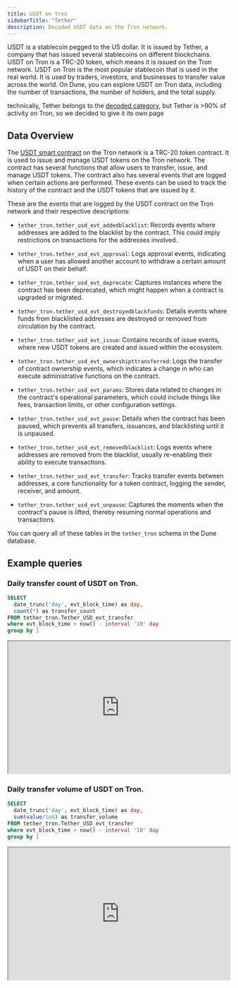 ```yaml
---
title: USDT on tron
sidebarTitle: "Tether"
description: Decoded USDT data on the Tron network.
---
```


USDT is a stablecoin pegged to the US dollar. It is issued by Tether, a company that has issued several stablecoins on different blockchains. USDT on Tron is a TRC-20 token, which means it is issued on the Tron network. USDT on Tron is the most popular stablecoin that is used in the real world. It is used by traders, investors, and businesses to transfer value across the world. On Dune, you can explore USDT on Tron data, including the number of transactions, the number of holders, and the total supply.

<Info> technically, Tether belongs to the [decoded category](/data-catalog/tron/decoded), but Tether is >90% of activity on Tron, so we decided to give it its own page </Info>

## Data Overview

The [USDT smart contract](https://tronscan.org/#/token20/TR7NHqjeKQxGTCi8q8ZY4pL8otSzgjLj6t) on the Tron network is a TRC-20 token contract. It is used to issue and manage USDT tokens on the Tron network. The contract has several functions that allow users to transfer, issue, and manage USDT tokens. The contract also has several events that are logged when certain actions are performed. These events can be used to track the history of the contract and the USDT tokens that are issued by it.

These are the events that are logged by the USDT contract on the Tron network and their respective descriptions:

- `tether_tron.tether_usd_evt_addedblacklist`: Records events where addresses are added to the blacklist by the contract. This could imply restrictions on transactions for the addresses involved.

- `tether_tron.tether_usd_evt_approval`: Logs approval events, indicating when a user has allowed another account to withdraw a certain amount of USDT on their behalf.

- `tether_tron.tether_usd_evt_deprecate`: Captures instances where the contract has been deprecated, which might happen when a contract is upgraded or migrated.

- `tether_tron.tether_usd_evt_destroyedblackfunds`: Details events where funds from blacklisted addresses are destroyed or removed from circulation by the contract.

- `tether_tron.tether_usd_evt_issue`: Contains records of issue events, where new USDT tokens are created and issued within the ecosystem.

- `tether_tron.tether_usd_evt_ownershipttransferred`: Logs the transfer of contract ownership events, which indicates a change in who can execute administrative functions on the contract.

- `tether_tron.tether_usd_evt_params`: Stores data related to changes in the contract's operational parameters, which could include things like fees, transaction limits, or other configuration settings.

- `tether_tron.tether_usd_evt_pause`: Details when the contract has been paused, which prevents all transfers, issuances, and blacklisting until it is unpaused.

- `tether_tron.tether_usd_evt_removedblacklist`: Logs events where addresses are removed from the blacklist, usually re-enabling their ability to execute transactions.

- `tether_tron.tether_usd_evt_transfer`: Tracks transfer events between addresses, a core functionality for a token contract, logging the sender, receiver, and amount.

- `tether_tron.tether_usd_evt_unpause`: Captures the moments when the contract's pause is lifted, thereby resuming normal operations and transactions.


You can query all of these tables in the `tether_tron` schema in the Dune database.

## Example queries 

### Daily transfer count of USDT on Tron.

```sql
SELECT 
  date_trunc('day', evt_block_time) as day,
  count(*) as transfer_count
FROM tether_tron.Tether_USD_evt_transfer
where evt_block_time > now() - interval '10' day
group by 1
```

<div>
  <iframe
    src="https://dune.com/embeds/3556879/5985629/"
    width="100%"
    height="300px"
  ></iframe>
</div>

### Daily transfer volume of USDT on Tron.

```sql
SELECT 
  date_trunc('day', evt_block_time) as day,
  sum(value/1e6) as transfer_volume
FROM tether_tron.Tether_USD_evt_transfer
where evt_block_time > now() - interval '10' day
group by 1
```

<div>
  <iframe
    src="https://dune.com/embeds/3556889/5985657/"
    width="100%"
    height="300px"
  ></iframe>
</div>